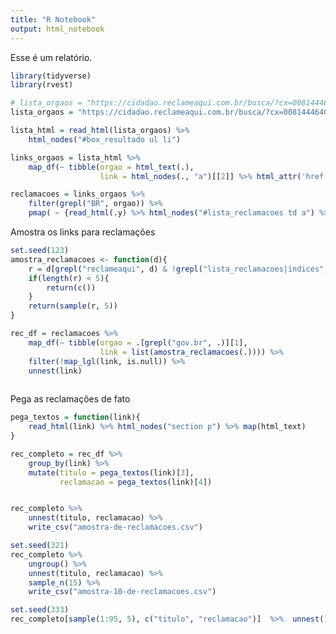 ```yaml
---
title: "R Notebook"
output: html_notebook
---
```


Esse é um relatório. 

```r
library(tidyverse)
library(rvest)
```

```r
# lista_orgaos = "https://cidadao.reclameaqui.com.br/busca/?cx=008144464031947637647%3A7airzwxfigw&cof=FORID%3A10&ie=UTF-8&q=br&id=&BuscaTipo=E"
lista_orgaos = "https://cidadao.reclameaqui.com.br/busca/?cx=008144464031947637647%3A7airzwxfigw&cof=FORID%3A10&ie=UTF-8&q=minist%C3%A9rio&id=&BuscaTipo=E"

lista_html = read_html(lista_orgaos) %>% 
    html_nodes("#box_resultado ul li") 

links_orgaos = lista_html %>%  
    map_df(~ tibble(orgao = html_text(.), 
                    link = html_nodes(., "a")[[2]] %>% html_attr('href'))) 
```

```r
reclamacoes = links_orgaos %>% 
    filter(grepl("BR", orgao)) %>% 
    pmap( ~ {read_html(.y) %>% html_nodes("#lista_reclamacoes td a") %>% html_attr('href')})
```


Amostra os links para reclamações

```r
set.seed(123)
amostra_reclamacoes <- function(d){
    r = d[grepl("reclameaqui", d) & !grepl("lista_reclamacoes|indices", d)]
    if(length(r) < 5){
        return(c())
    }
    return(sample(r, 5))
}

rec_df = reclamacoes %>% 
    map_df(~ tibble(orgao = .[grepl("gov.br", .)][1], 
                    link = list(amostra_reclamacoes(.)))) %>% 
    filter(!map_lgl(link, is.null)) %>% 
    unnest(link) 
    
```

Pega as reclamações de fato

```r
pega_textos = function(link){
    read_html(link) %>% html_nodes("section p") %>% map(html_text)
}

rec_completo = rec_df %>% 
    group_by(link) %>% 
    mutate(titulo = pega_textos(link)[3],
           reclamacao = pega_textos(link)[4])


rec_completo %>% 
    unnest(titulo, reclamacao) %>% 
    write_csv("amostra-de-reclamacoes.csv")

set.seed(321) 
rec_completo %>% 
    ungroup() %>% 
    unnest(titulo, reclamacao) %>% 
    sample_n(15) %>% 
    write_csv("amostra-10-de-reclamacoes.csv")

```


```r
set.seed(333)
rec_completo[sample(1:95, 5), c("titulo", "reclamacao")]  %>%  unnest()
```


